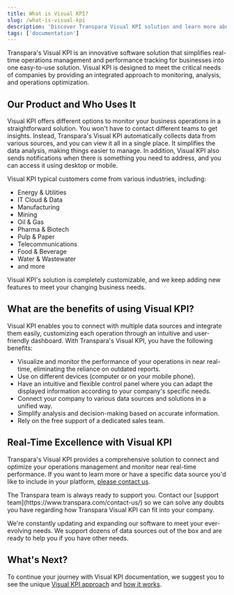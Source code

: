 ```yaml
---
title: What is Visual KPI?
slug: /what-is-visual-kpi
description: 'Discover Transpara Visual KPI solution and learn more about its solution and capabilities using Visual KPI documentation.'
tags: ['documentation']
---
```


Transpara's Visual KPI is an innovative software solution that simplifies real-time operations management and performance tracking for businesses into one easy-to-use solution. Visual KPI is designed to meet the critical needs of companies by providing an integrated approach to monitoring, analysis, and operations optimization.

## Our Product and Who Uses It

Visual KPI offers different options to monitor your business operations in a straightforward solution. You won't have to contact different teams to get insights. Instead, Transpara's Visual KPI automatically collects data from various sources, and you can view it all in a single place. It simplifies the data analysis, making things easier to manage. In addition, Visual KPI also sends notifications when there is something you need to address, and you can access it using desktop or mobile.

Visual KPI typical customers come from various industries, including:

- Energy & Utilities
- IT Cloud & Data
- Manufacturing
- Mining
- Oil & Gas
- Pharma & Biotech
- Pulp & Paper
- Telecommunications
- Food & Beverage
- Water & Wastewater
- and more

Visual KPI's solution is completely customizable, and we keep adding new features to meet your changing business needs.

## What are the benefits of using Visual KPI?

Visual KPI enables you to connect with multiple data sources and integrate them easily, customizing each operation through an intuitive and user-friendly dashboard. With Transpara's Visual KPI, you have the following benefits:

- Visualize and monitor the performance of your operations in near real-time, eliminating the reliance on outdated reports.
- Use on different devices (computer or on your mobile phone).
- Have an intuitive and flexible control panel where you can adapt the displayed information according to your company's specific needs.
- Connect your company to various data sources and solutions in a unified way.
- Simplify analysis and decision-making based on accurate information.
- Rely on the free support of a dedicated sales team.

## Real-Time Excellence with Visual KPI

Transpara's Visual KPI provides a comprehensive solution to connect and optimize your operations management and monitor near real-time performance. If you want to learn more or have a specific data source you'd like to include in your platform, [please contact us](https://www.transpara.com/contact-us/).

<Callout type="support" title="Contact Transpara">
The Transpara team is always ready to support you. Contact our [support team](https://www.transpara.com/contact-us/) so we can solve any doubts you have regarding how Transpara Visual KPI can fit into your company.
</Callout>

We're constantly updating and expanding our software to meet your ever-evolving needs. We support dozens of data sources out of the box and are ready to help you if you have other needs.

## What's Next?

To continue your journey with Visual KPI documentation, we suggest you to see the unique [Visual KPI approach](/visual-kpi-approach) and [how it works](/how-visual-kpi-works).
